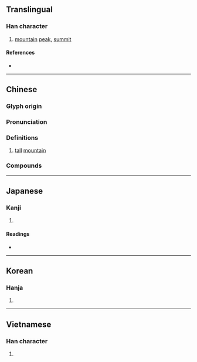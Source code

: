 {{also|岳}}
{{character info}}
==Translingual==

===Han character===
{{Han char|rn=46|rad=山|as=14|sn=17|four=22234|canj=UKHK|ids=⿱山獄}}

# [[mountain]] [[peak]], [[summit]]

====References====
* {{Han ref|kx=0321.280|dkj=08566|dj=0621.290|hdz=10803.040|uh=5DBD|ud=23997|bh=C0AE|bd=49326}}

----

==Chinese==
{{zh-forms|s=岳|alt=岳}}

===Glyph origin===
{{Han etym}}

===Pronunciation===
{{zh-pron
|m=yuè
|m-s=
|c=ngok6
|c-t=
|g=
|h=pfs=
|j=
|mb=ngà/gà
|md=ngŏk
|mn=ga̍k
|mn-t=ngag8
|w=
|x=
|mc=y
|oc=y
|ma=
|cat=n
}}

===Definitions===
{{zh-hanzi}}

# [[tall]] [[mountain]]

===Compounds===
{{zh-der|五嶽|嶽麓書院|中嶽|岱嶽|北嶽|嶽立|嶽廟|川渟嶽峙|嶽峙淵渟|嵩嶽降神|山嶽|崧生嶽降|嶽公|四嶽|南嶽|方嶽|東嶽|白嶽山|淵渟嶽立|河嶽|海嶽|西嶽|華嶽|艮嶽}}

{{zh-cat|Mountains}}

----

==Japanese==
{{ja-kanji forms|岳|嶽}}

===Kanji===
{{ja-kanji|grade=|rs=山14|shin=岳}}

# {{rfdef|ja|sort=山14}}

====Readings====
* {{ja-readings|on=がく|kun=たけ}}

----

==Korean==

===Hanja===
{{ko-hanja|악}}

# {{rfdef|ko|sort=山14}}

----

==Vietnamese==

===Han character===
{{vi-readings|readings=nhạc|rs=山14}}

# {{rfdef|vi|sort=山14}}